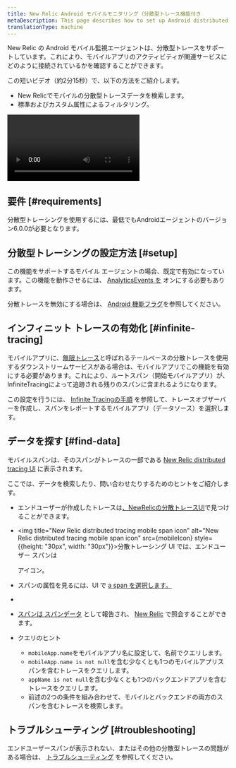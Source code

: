 ```yaml
---
title: New Relic Android モバイルモニタリング（分散型トレース機能付き
metaDescription: This page describes how to set up Android distributed tracing.
translationType: machine
---
```



New Relic の Android モバイル監視エージェントは、分散型トレースをサポートしています。これにより、モバイルアプリのアクティビティが関連サービスにどのように接続されているかを確認することができます。

この短いビデオ（約2分15秒）で、以下の方法をご紹介します。

* New Relicでモバイルの分散型トレースデータを検索します。
* 標準およびカスタム属性によるフィルタリング。

<Video
  id="tkAxeE5cT2Q"
  type="youtube"
/>

## 要件 [#requirements]

分散型トレーシングを使用するには、最低でもAndroidエージェントのバージョン6.0.0が必要となります。

## 分散型トレーシングの設定方法 [#setup]

この機能をサポートするモバイル エージェントの場合、既定で有効になっています。この機能を動作させるには、 [AnalyticsEvents を](/docs/mobile-monitoring/new-relic-mobile-android/android-sdk-api/android-agent-configuration-feature-flags/#ff-analytics-events) オンにする必要もあります。

分散トレースを無効にする場合は、 [Android 機能フラグ](/docs/mobile-monitoring/new-relic-mobile-android/android-sdk-api/android-agent-configuration-feature-flags/#dt)を参照してください。

## インフィニット トレースの有効化 [#infinite-tracing]

モバイルアプリに、[無限トレース](/docs/distributed-tracing/infinite-tracing/introduction-infinite-tracing)と呼ばれるテールベースの分散トレースを使用するダウンストリームサービスがある場合は、モバイルアプリでこの機能を有効にする必要があります。これにより、ルートスパン（開始モバイルアプリ）が、InfiniteTracingによって追跡される残りのスパンに含まれるようになります。

この設定を行うには、 [Infinite Tracingの手順](/docs/distributed-tracing/infinite-tracing/set-trace-observer) を参照して、トレースオブザーバーを作成し、スパンをレポートするモバイルアプリ（データソース）を選択します。

## データを探す [#find-data]

モバイルスパンは、そのスパンがトレースの一部である [New Relic distributed tracing UI](/docs/understand-dependencies/distributed-tracing/ui-data/additional-distributed-tracing-features-new-relic-one/) に表示されます。

ここでは、データを検索したり、問い合わせたりするためのヒントをご紹介します。

* エンドユーザーが作成したトレースは[、NewRelicの分散トレースUI](/docs/understand-dependencies/distributed-tracing/ui-data/additional-distributed-tracing-features-new-relic-one)で見つけることができます。

* <img title="New Relic distributed tracing mobile span icon" alt="New Relic distributed tracing mobile span icon" src={mobileIcon} style={{height: "30px", width: "30px"}}>分散トレーシング UI では、エンドユーザー スパンは</img>

  アイコン。

* スパンの属性を見るには、UI で [a span を選択します。](/docs/apm/distributed-tracing/ui-data/understand-use-distributed-tracing-data#span-details)

* [](/docs/apm/distributed-tracing/ui-data/understand-use-distributed-tracing-data#span-details)

* [スパンは ](/docs/apm/distributed-tracing/ui-data/understand-use-distributed-tracing-data#span-details)[スパンデータ](/attribute-dictionary/?event=Span) として報告され、 [New Relic](/docs/using-new-relic/data/understand-data/query-new-relic-data) で照会することができます。

* クエリのヒント

  * `mobileApp.name`をモバイルアプリ名に設定して、名前でクエリします。
  * `mobileApp.name is not null`を含む少なくとも1つのモバイルアプリスパンを含むトレースをクエリします。
  * `appName is not null`を含む少なくとも1つのバックエンドアプリを含むトレースをクエリします。
  * 前述の2つの条件を組み合わせて、モバイルとバックエンドの両方のスパンを含むトレースを検索します。

## トラブルシューティング [#troubleshooting]

エンドユーザースパンが表示されない、またはその他の分散型トレースの問題がある場合は、 [トラブルシューティング](/docs/apm/distributed-tracing/troubleshooting/troubleshooting-missing-trace-data) を参照してください。